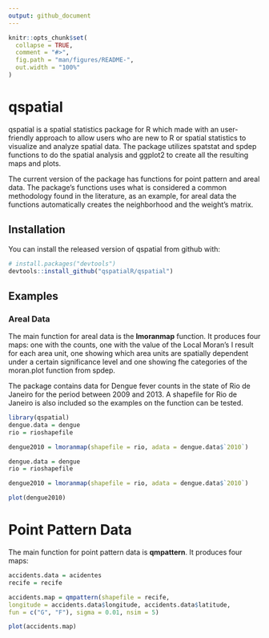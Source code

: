 ```yaml
---
output: github_document
---
```


```r
knitr::opts_chunk$set(
  collapse = TRUE,
  comment = "#>",
  fig.path = "man/figures/README-",
  out.width = "100%"
)
```
# qspatial

<!-- badges: start -->
<!-- badges: end -->

qspatial is a spatial statistics package for R which made with an user-friendly approach to allow users who are new to R or spatial statistics to visualize and analyze spatial data. The package utilizes spatstat and spdep functions to do the spatial analysis and ggplot2 to create all the resulting maps and plots.

The current version of the package has functions for point pattern and areal data. The package's functions uses what is considered a common methodology found in the literature, as an example, for areal data the functions automatically creates the neighborhood and the weight's matrix.

## Installation

You can install the released version of qspatial from github with:

```r
# install.packages("devtools")
devtools::install_github("qspatialR/qspatial")
```
## Examples

### Areal Data

The main function for areal data is the **lmoranmap** function. It produces four maps: one with the counts, one with the value of the Local Moran's I result for each area unit, one showing which area units are spatially dependent under a certain significance level and one showing fhe categories of the moran.plot function from spdep.

The package contains data for Dengue fever counts in the state of Rio de Janeiro for the period between 2009 and 2013. A shapefile for Rio de Janeiro is also included so the examples on the function can be tested.

```r
library(qspatial)
dengue.data = dengue
rio = rioshapefile

dengue2010 = lmoranmap(shapefile = rio, adata = dengue.data$`2010`)
```

```r
dengue.data = dengue
rio = rioshapefile

dengue2010 = lmoranmap(shapefile = rio, adata = dengue.data$`2010`)
```

```r
plot(dengue2010)
```

# Point Pattern Data

The main function for point pattern data is **qmpattern**. It produces four maps: 


```r
accidents.data = acidentes
recife = recife

accidents.map = qmpattern(shapefile = recife,
longitude = accidents.data$longitude, accidents.data$latitude,
fun = c("G", "F"), sigma = 0.01, nsim = 5)
```

```r
plot(accidents.map)
```
